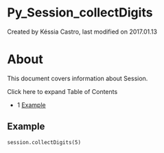 
# Py_Session_collectDigits 

 Created by  Késsia Castro, last modified on 2017.01.13

# About

This document covers information about Session.

Click here to expand Table of Contents

* 1 [Example](#-freeswitch--py_session_collectdigits-)

## Example

```xml
session.collectDigits(5)
```


